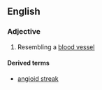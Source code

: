==English==

===Adjective===
{{en-adj|-}}

# Resembling a [[blood vessel]]

====Derived terms====
*[[angioid streak]]